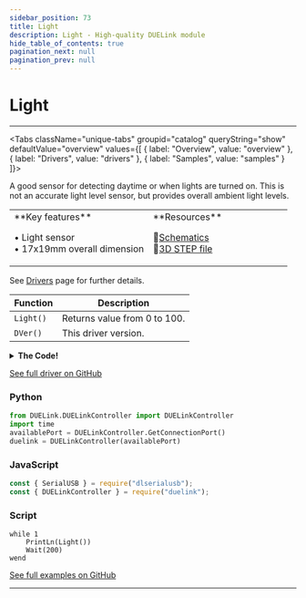 ```yaml
---
sidebar_position: 73
title: Light
description: Light - High-quality DUELink module
hide_table_of_contents: true
pagination_next: null
pagination_prev: null
---
```



# Light

<ImageSection 
  product="selight-a"
  tagline="Ambient Light Sensor"
/>

---

<Tabs className="unique-tabs" groupid="catalog" queryString="show" defaultValue="overview"
  values={[
    {
        label: "Overview",
        value: "overview"
    },
    {
        label: "Drivers",
        value: "drivers"
    },
    {
        label: "Samples",
        value: "samples"
    }
]}>

<TabItem value="overview">

A good sensor for detecting daytime or when lights are turned on. This is not an accurate light level sensor, but provides overall ambient light levels.

<table><td width='50%'>
**Key features**

• Light sensor<br/>
• 17x19mm overall dimension<br/>

</td><td width='50%'>
**Resources**
 
📄[Schematics](/sch/gdl-selight-a.pdf)<br/>
🔩[3D STEP file](/3d/gdl-selight-a.step)<br/>
</td></table>

</TabItem>

<TabItem value="drivers">

See [Drivers](/docs/engine/drivers) page for further details.

| Function | Description |
|----------|-------------|
| `Light()` | Returns value from 0 to 100. |
| `DVer()` | This driver version. |
<details>
<summary><strong>The Code!</strong></summary>

**Light Driver**

```batch
##### Light Driver #####

fn DVer()
    return 1.0
fend

fn Light()
    return Trunc(VRead(1)/(ReadVcc() )*100)
fend

#########################

```

</details>

[See full driver on GitHub](https://github.com/ghi-electronics/duelink-website/tree/main/static/code/drivers)

</TabItem>

<TabItem value="samples">

### Python

```python
from DUELink.DUELinkController import DUELinkController
import time
availablePort = DUELinkController.GetConnectionPort()
duelink = DUELinkController(availablePort)
```

### JavaScript

```javascript
const { SerialUSB } = require("dlserialusb");
const { DUELinkController } = require("duelink");
```

### Script

```batch
while 1
    PrintLn(Light())
    Wait(200) 
wend

```

[See full examples on GitHub](https://github.com/ghi-electronics/duelink-website/tree/main/static/code/samples)

</TabItem>

</Tabs>

---

<OrderSection
    product="DUELink Light"
    partnumber="GDL-SELIGHT-A"
    price="$0.00"
/>
